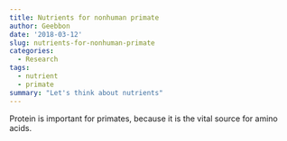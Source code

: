 ```yaml
---
title: Nutrients for nonhuman primate
author: Geebbon
date: '2018-03-12'
slug: nutrients-for-nonhuman-primate
categories:
  - Research
tags:
  - nutrient
  - primate
summary: "Let's think about nutrients"
---
```


Protein is important for primates, because it is the vital source for amino acids.